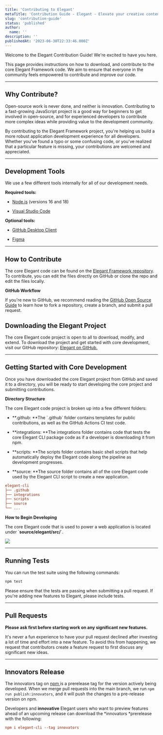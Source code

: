 ```yaml
---
title: 'Contributing to Elegant'
metaTitle: 'Contribution Guide - Elegant - Elevate your creative content.'
slug: 'contribution-guide'
status: 'published'
author:
  name: ''
description: ''
publishedAt: '2023-06-30T22:33:46.000Z'
---
```


Welcome to the Elegant Contribution Guide! We're excited to have you here.

This page provides instructions on how to download, and contribute to the core Elegant Framework code. We aim to ensure that everyone in the community feels empowered to contribute and improve our code.

---

## Why Contribute?

Open-source work is never done, and neither is innovation. Contributing to a fast-growing JavaScript project is a good way for beginners to get involved in open-source, and for experienced developers to contribute more complex ideas while providing value to the development community.

By contributing to the Elegant Framework project, you're helping us build a more robust application development experience for all developers. Whether you've found a typo or some confusing code, or you've realized that a particular feature is missing, your contributions are welcomed and appreciated.

---

## Development Tools

We use a few different tools internally for all of our development needs.

**Required tools:**

- [Node.js](https://nodejs.org/) (versions 16 and 18)

- [Visual Studio Code](/docs/development-tools#visual-studio-code)

**Optional tools:**

- [GitHub Desktop Client](/docs/development-tools#git-hub-desktop)

- [Figma](/docs/development-tools#figma)

---

## How to Contribute

The core Elegant code can be found on the [Elegant Framework repository](https://github.com/elegantframework/elegant-cli). To contribute, you can edit the files directly on GitHub or clone the repo and edit the files locally.

**GitHub Workflow**

If you're new to GitHub, we recommend reading the [GitHub Open Source Guide](https://opensource.guide/how-to-contribute/#opening-a-pull-request) to learn how to fork a repository, create a branch, and submit a pull request.

## Downloading the Elegant Project

The core Elegant code project is open to all to download, modify, and extend. To download the project and get started with core development, visit our GitHub repository: [Elegant on GitHub.](https://github.com/elegantframework/elegant-cli)

---

## Getting Started with Core Development

Once you have downloaded the core Elegant project from GitHub and saved it to a directory, you will be ready to start developing the core project and submitting contributions.

**Directory Structure**

The core Elegant code project is broken up into a few different folders:

- **.github: **The \`.github\` folder contains templates for public contributions, as well as the GitHub Actions CI test code.

- **integrations: **The integrations folder contains code that tests the core Elegant CLI package code as if a developer is downloading it from npm.

- **scripts: **The scripts folder contains basic shell scripts that help automatically deploy the Elegant code along the pipeline as development progresses.

- **source: **The source folder contains all of the core Elegant code used by the Elegant CLI script to create a new application.



```ini
elegant-cli
├── .github
├── integrations
├── scripts
├── source
└── ...
```



**How to Begin Developing**

The core Elegant code that is used to power a web application is located under \`**source/elegant/src/**\`.

![](/images//screenshot-2023-07-03-115238-IyND.png)

---

## Running Tests

You can run the test suite using the following commands:

```sh
npm test
```

Please ensure that the tests are passing when submitting a pull request. If you're adding new features to Elegant, please include tests.

---

## Pull Requests

**Please ask first before starting work on any significant new features.**

It's never a fun experience to have your pull request declined after investing a lot of time and effort into a new feature. To avoid this from happening, we request that contributors create a feature request to first discuss any significant new ideas.

---

## Innovators Release

The innovators tag on [npm ](https://www.npmjs.com/package/elegant-cli)is a prerelease tag for the version actively being developed. When we merge pull requests into the main branch, we run `npm run publish:innovators`, and it will push the changes to a pre-release version on npm.

Developers and **innovative** Elegant users who want to preview features ahead of an upcoming release can download the \*innovators \*prerelease with the following:

```ini
npm i elegant-cli --tag innovators
```

